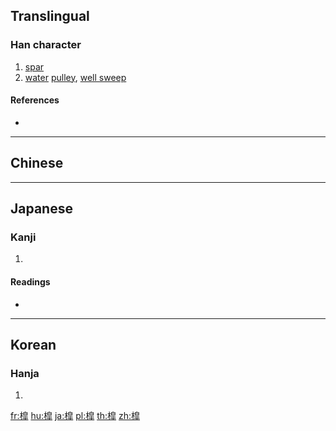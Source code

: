 ==Translingual==

===Han character===
{{Han char|rn=75|rad=木|as=11|sn=15|four=|canj=DHAJ|ids=⿰木皐}}

# [[spar]]
# [[water]] [[pulley]], [[well sweep]]

====References====
* {{Han ref|kx=0548.060|dkj=15385|dj=0935.250|hdz=21280.140|uh=69F9|ud=27129}}

----

==Chinese==
{{zh-see|槔|v}}

----

==Japanese==

===Kanji===
{{ja-kanji|grade=|rs=木11}}

# {{defn|lang=ja|sort=木11}}

====Readings====
* {{ja-readings|on=[[こう]] (kō)|kun=}}

----

==Korean==

===Hanja===
{{ko-hanja|hangeul=고|eumhun=|rv=go|mr=ko|y=ko}}

# {{defn|lang=ko|sort=木11}}

[[fr:槹]]
[[hu:槹]]
[[ja:槹]]
[[pl:槹]]
[[th:槹]]
[[zh:槹]]